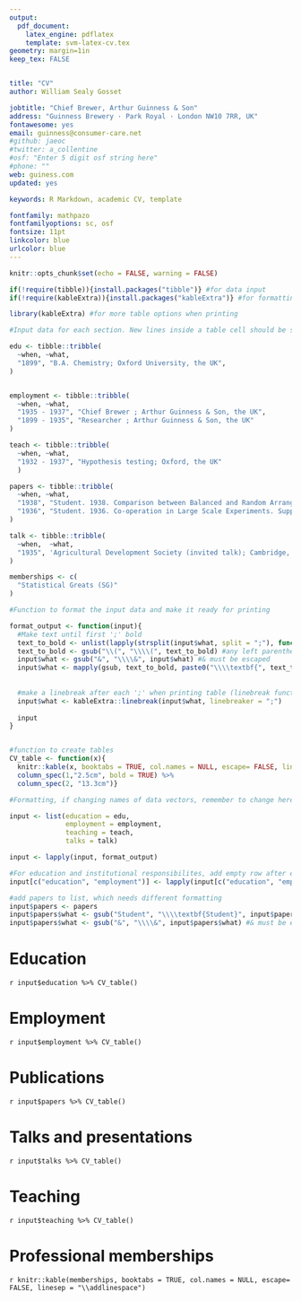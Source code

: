 ```yaml
---
output: 
  pdf_document:
    latex_engine: pdflatex
    template: svm-latex-cv.tex
geometry: margin=1in
keep_tex: FALSE


title: "CV"
author: William Sealy Gosset

jobtitle: "Chief Brewer, Arthur Guinness & Son"
address: "Guinness Brewery · Park Royal · London NW10 7RR, UK"
fontawesome: yes
email: guinness@consumer-care.net
#github: jaeoc
#twitter: a_collentine
#osf: "Enter 5 digit osf string here"
#phone: ""
web: guiness.com
updated: yes

keywords: R Markdown, academic CV, template

fontfamily: mathpazo
fontfamilyoptions: sc, osf
fontsize: 11pt
linkcolor: blue
urlcolor: blue
---
```

 
<!-- Adapted from Steven Miller's template: http://svmiller.com/blog/2016/03/svm-r-markdown-cv/ 
For kableExtra to function I had to add some packages to the .tex preamble: \usepackage{float}, \usepackage{array}, \usepackage{booktabs}, \usepackage{tabu}-->

<!-- In addition, I have added \usepackage{titlesec} + two lines of code in .tex preamble to get lines under each header following this stackexchange question: https://tex.stackexchange.com/questions/84061/how-can-i-make-a-bold-horizontal-rule-under-each-section-title -->

<!-- Inspired also by https://github.com/marsha5813/resume  -->

\arrayrulecolor{white}
<!-- This makes all lines in the tables invisible (white), when combined with adding the package \usepackage{colortbl} to the .tex preamble. See https://stackoverflow.com/questions/53868409/is-there-a-way-to-make-a-kable-without-lines-borders-for-pdf -->


```r
knitr::opts_chunk$set(echo = FALSE, warning = FALSE)

if(!require(tibble)){install.packages("tibble")} #for data input
if(!require(kableExtra)){install.packages("kableExtra")} #for formatting output

library(kableExtra) #for more table options when printing
```


```r

#Input data for each section. New lines inside a table cell should be separated by ';'. Text until first ';' in the 'what'column will be bolded later.

edu <- tibble::tribble(
  ~when, ~what,
  "1899", "B.A. Chemistry; Oxford University, the UK",
)


employment <- tibble::tribble(
  ~when, ~what, 
  "1935 - 1937", "Chief Brewer ; Arthur Guinness & Son, the UK",
  "1899 - 1935", "Researcher ; Arthur Guinness & Son, the UK"
)

teach <- tibble::tribble(
  ~when, ~what, 
  "1932 - 1937", "Hypothesis testing; Oxford, the UK"
  )

papers <- tibble::tribble(
  ~when, ~what,
  "1938", "Student. 1938. Comparison between Balanced and Random Arrangements on Field Plots. Biometrika 29(3-4): 363--378",
  "1936", "Student. 1936. Co-operation in Large Scale Experiments. Supplement to Journal of the Royal Statistical Society 3(2)"
)

talk <- tibble::tribble(
  ~when,  ~what,
  "1935", 'Agricultural Development Society (invited talk); Cambridge, the UK; "Errors in Routine Analysis"',
)

memberships <- c(
  "Statistical Greats (SG)"
)
```


```r
#Function to format the input data and make it ready for printing

format_output <- function(input){
  #Make text until first ';' bold
  text_to_bold <- unlist(lapply(strsplit(input$what, split = ";"), function(x) x[[1]])) #extract until first ';' for each data point
  text_to_bold <- gsub("\\(", "\\\\(", text_to_bold) #any left parentheses must be escaped so gsub works two lines down 
  input$what <- gsub("&", "\\\\&", input$what) #& must be escaped
  input$what <- mapply(gsub, text_to_bold, paste0("\\\\textbf{", text_to_bold, "}"), input$what) #replace by (latex) bold version, mapply loops over each data point
  
  
  #make a linebreak after each ';' when printing table (linebreak function adds some latex code)
  input$what <- kableExtra::linebreak(input$what, linebreaker = ";")
  
  input
}


#function to create tables
CV_table <- function(x){
  knitr::kable(x, booktabs = TRUE, col.names = NULL, escape= FALSE, linesep = "\\addlinespace") %>% 
  column_spec(1,"2.5cm", bold = TRUE) %>% 
  column_spec(2, "13.3cm")}
```

```r
#Formatting, if changing names of data vectors, remember to change here and in tables later. NB! Change 'student' in the gsub call below to your own last name to bold it in the article section

input <- list(education = edu,
              employment = employment,
              teaching = teach,
              talks = talk)

input <- lapply(input, format_output)

#For education and institutional responsibilites, add empty row after each row so that there is space between entries in the output
input[c("education", "employment")] <- lapply(input[c("education", "employment")], function(x) sapply(x, rbind, ""))

#add papers to list, which needs different formatting
input$papers <- papers
input$papers$what <- gsub("Student", "\\\\textbf{Student}", input$papers$what) #bold NB! change 'Student' to your own name
input$papers$what <- gsub("&", "\\\\&", input$papers$what) #& must be escaped
```


\vspace{1.2cm}
<!-- Adds some vertical spacing between header and rest -->

# Education

`r input$education %>% CV_table()`


# Employment


`r input$employment %>% CV_table()`

# Publications

`r input$papers %>% CV_table()`

# Talks and presentations

`r input$talks %>% CV_table()`

# Teaching

`r input$teaching %>% CV_table()`

# Professional memberships

`r knitr::kable(memberships, booktabs = TRUE, col.names = NULL, escape= FALSE, linesep = "\\addlinespace")`

